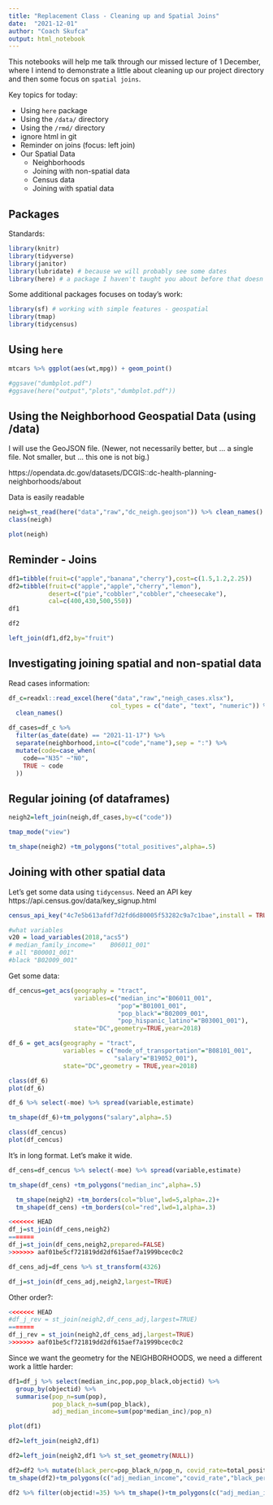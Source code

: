 ---
title: "Replacement Class - Cleaning up and Spatial Joins"
date:  "2021-12-01"
author: "Coach Skufca"
output: html_notebook
---

This notebooks will help me talk through our missed lecture of 1 December, where I intend to demonstrate a little about cleaning up our project directory and then some focus on `spatial joins`.

Key topics for today:

* Using `here` package
* Using the `/data/` directory
* Using the `/rmd/` directory
* ignore html in git
* Reminder on joins (focus: left join)
* Our Spatial Data
   * Neighborhoods
   * Joining with non-spatial data
   * Census data
   * Joining with spatial data


## Packages

Standards:

```{r}
library(knitr)
library(tidyverse)
library(janitor)
library(lubridate) # because we will probably see some dates
library(here) # a package I haven't taught you about before that doesn't do much, but ....
```

Some additional packages focuses on today's work:

```{r}
library(sf) # working with simple features - geospatial
library(tmap)
library(tidycensus)

```

## Using `here`

```{r}
mtcars %>% ggplot(aes(wt,mpg)) + geom_point()
```

```{r}
#ggsave("dumbplot.pdf")
#ggsave(here("output","plots","dumbplot.pdf"))
```

## Using the Neighborhood Geospatial Data (using /data)

I will use the GeoJSON file.  (Newer, not necessarily better, but ... a single file.  Not smaller, but ... this one is not big.)  

https://opendata.dc.gov/datasets/DCGIS::dc-health-planning-neighborhoods/about


Data is easily readable 
```{r}
neigh=st_read(here("data","raw","dc_neigh.geojson")) %>% clean_names()
class(neigh)
```

```{r}
plot(neigh)
```



## Reminder - Joins

```{r}
df1=tibble(fruit=c("apple","banana","cherry"),cost=c(1.5,1.2,2.25))
df2=tibble(fruit=c("apple","apple","cherry","lemon"),
           desert=c("pie","cobbler","cobbler","cheesecake"),
           cal=c(400,430,500,550))
df1
```
```{r}
df2
```
```{r}
left_join(df1,df2,by="fruit")
```

## Investigating joining spatial and non-spatial data

Read cases information:

```{r message=FALSE, warning=FALSE}
df_c=readxl::read_excel(here("data","raw","neigh_cases.xlsx"),
                            col_types = c("date", "text", "numeric")) %>% 
  clean_names() 

df_cases=df_c %>%
  filter(as_date(date) == "2021-11-17") %>% 
  separate(neighborhood,into=c("code","name"),sep = ":") %>%
  mutate(code=case_when(
    code=="N35" ~"N0",
    TRUE ~ code
  ))
```


## Regular joining (of dataframes)

```{r}
neigh2=left_join(neigh,df_cases,by=c("code")) 

tmap_mode("view")

tm_shape(neigh2) +tm_polygons("total_positives",alpha=.5)
```


## Joining with other spatial data

Let's get some data using `tidycensus`.  Need an API key   https://api.census.gov/data/key_signup.html


```{r}
census_api_key("4c7e5b613afdf7d2fd6d80005f53282c9a7c1bae",install = TRUE)

#what variables
v20 = load_variables(2018,"acs5")
# median_family_income="	B06011_001" 
# all "B00001_001"	
#black "B02009_001"
```


Get some data:

```{r}
df_cencus=get_acs(geography = "tract",
                  variables=c("median_inc"="B06011_001",
                              "pop"="B01001_001",
                              "pop_black"="B02009_001",
                              "pop_hispanic_latino"="B03001_001"),
                  state="DC",geometry=TRUE,year=2018) 
```
```{r}
df_6 = get_acs(geography = "tract",
               variables = c("mode_of_transportation"="B08101_001",
                             "salary"="B19052_001"),
               state="DC",geometry = TRUE,year=2018)

class(df_6)
plot(df_6)

df_6 %>% select(-moe) %>% spread(variable,estimate) 

tm_shape(df_6)+tm_polygons("salary",alpha=.5)
```


```{r}
class(df_cencus)
plot(df_cencus)
```
It's in long format.  Let's make it wide.
```{r}
df_cens=df_cencus %>% select(-moe) %>% spread(variable,estimate) 

tm_shape(df_cens) +tm_polygons("median_inc",alpha=.5)
```


```{r}

  tm_shape(neigh2) +tm_borders(col="blue",lwd=5,alpha=.2)+
  tm_shape(df_cens) +tm_borders(col="red",lwd=1,alpha=.3)
```



```{r}
<<<<<<< HEAD
df_j=st_join(df_cens,neigh2)
=======
df_j=st_join(df_cens,neigh2,prepared=FALSE)
>>>>>>> aaf01be5cf721819dd2df615aef7a1999bcec0c2
```

```{r}
df_cens_adj=df_cens %>% st_transform(4326)
```

```{r}
df_j=st_join(df_cens_adj,neigh2,largest=TRUE)
```
Other order?:

```{r}
<<<<<<< HEAD
#df_j_rev = st_join(neigh2,df_cens_adj,largest=TRUE)
=======
df_j_rev = st_join(neigh2,df_cens_adj,largest=TRUE)
>>>>>>> aaf01be5cf721819dd2df615aef7a1999bcec0c2
```

Since we want the geometry for the NEIGHBORHOODS, we need a different work a little harder:

```{r}
df1=df_j %>% select(median_inc,pop,pop_black,objectid) %>%
  group_by(objectid) %>%
  summarise(pop_n=sum(pop),
            pop_black_n=sum(pop_black), 
            adj_median_income=sum(pop*median_inc)/pop_n) 

plot(df1)
```

```{r}
df2=left_join(neigh2,df1)

df2=left_join(neigh2,df1 %>% st_set_geometry(NULL))

```

```{r}
df2=df2 %>% mutate(black_perc=pop_black_n/pop_n, covid_rate=total_positives/pop_n)
tm_shape(df2)+tm_polygons(c("adj_median_income","covid_rate","black_perc"))
```



```{r}
df2 %>% filter(objectid!=35) %>% tm_shape()+tm_polygons(c("adj_median_income","covid_rate","black_perc"),alpha=.4)
```

